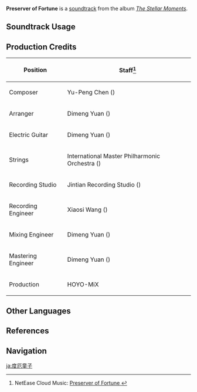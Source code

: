 {{Soundtrack Infobox
|image          = The Stellar Moments.png
|album          = The Stellar Moments
|number         = 07
|featured       =
|featured2      =
|featured3      =
|featured_disc  =
|featured_disc2 =
|featured_disc3 =
|youtube_id     = -YJ9GPeH-t0
|spotify_id     = 6HJSW5k3K0liNzvkkcMv79
|previous       = Sieh an, mein Sommernachtgarten!
|next           = Surge of Prophecies
}}
'''Preserver of Fortune''' is a [[soundtrack]] from the album ''[[The Stellar Moments]]''.

==Soundtrack Usage==
{{Soundtrack Usage
|mediaoriginal = Character Demo;;Qiqi
|quest     = 
|location  = 
|domain    = 
}}

==Production Credits==
{| class="wikitable"
! Position
! Staff<ref>NetEase Cloud Music: [https://music.163.com/#/song?id=1817406372 Preserver of Fortune {{zh|度厄童子}}]</ref>
|-
! Composer
| Yu-Peng Chen ({{zh|陈致逸}})
|-
! Arranger
| Dimeng Yuan ({{zh|苑迪萌}})
|-
! Electric Guitar
| Dimeng Yuan ({{zh|苑迪萌}})
|-
! Strings
| International Master Philharmonic Orchestra ({{zh|国际首席爱乐乐团}})
|-
! Recording Studio
| Jintian Recording Studio ({{zh|金田录音棚}})
|-
! Recording Engineer
| Xiaosi Wang ({{zh|王小四}})
|-
! Mixing Engineer
| Dimeng Yuan ({{zh|苑迪萌}})
|-
! Mastering Engineer
| Dimeng Yuan ({{zh|苑迪萌}})
|-
! Production
| HOYO-MiX
|}

==Other Languages==
{{Other Languages
|en       = Preserver of Fortune
|zhs      = 度厄童子
|zhs_rm   = Dù'è Tóngzǐ
|zht      = 渡厄童子
|zht_rm   = Dù'è Tóngzǐ
|zh_tl    = Disaster-Warding Child
|ja       = 度厄童子
|ja_rm    = Doyaku Douji
|ja_tl    = Disaster-Warding Child
|ko       = {{tt|도액|渡厄}} {{tt|동자|童子}}
|ko_rm    = Do'aek Dongja
|ko_tl    = Disaster-Warding Child
}}

==References==
{{Reflist}}

==Navigation==
{{Soundtrack Navbox|The Stellar Moments}}

[[ja:度厄童子]]
